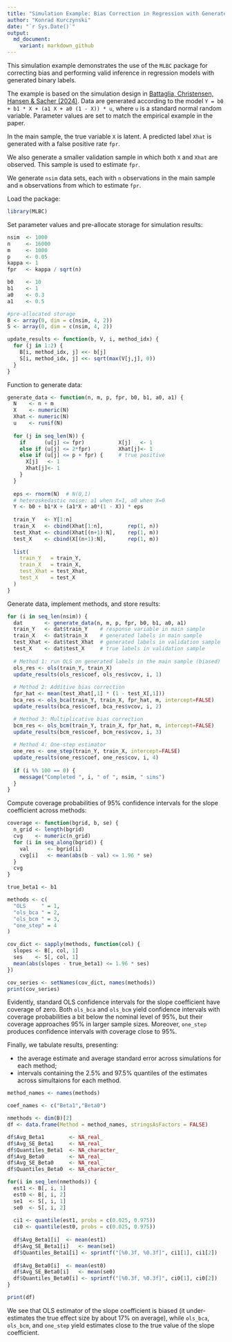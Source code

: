 ```yaml
---
title: "Simulation Example: Bias Correction in Regression with Generated Binary Labels"
author: "Konrad Kurczynski"
date: "`r Sys.Date()`"
output: 
  md_document:
    variant: markdown_github
---
```


This simulation example demonstrates the use of the `MLBC` package for correcting bias and performing valid inference in regression models with generated binary labels. 

The example is based on the simulation design in [Battaglia, Christensen, Hansen & Sacher (2024)](https://arxiv.org/abs/2402.15585). Data are generated according to the model `Y = b0 + b1 * X + (a1 X + a0 (1 - X)) * u`, where `u` is a standard normal random variable. Parameter values are set to match the empirical example in the paper.

In the main sample, the true variable `X` is latent. A predicted label `Xhat` is generated with a false positive rate `fpr`. 

We also generate a smaller validation sample in which both `X` and `Xhat` are observed. This sample is used to estimate `fpr`.

We generate `nsim` data sets, each with `n` observations in the main sample and `m` observations from which to estimate `fpr`. 

Load the package:

```r
library(MLBC)
```

Set parameter values and pre-allocate storage for simulation results:

```r
nsim  <- 1000
n     <- 16000
m     <- 1000
p     <- 0.05
kappa <- 1
fpr   <- kappa / sqrt(n)

b0    <- 10
b1    <- 1
a0    <- 0.3
a1    <- 0.5

#pre-allocated storage
B <- array(0, dim = c(nsim, 4, 2))
S <- array(0, dim = c(nsim, 4, 2))

update_results <- function(b, V, i, method_idx) {
  for (j in 1:2) {
    B[i, method_idx, j] <<- b[j]
    S[i, method_idx, j] <<- sqrt(max(V[j,j], 0))
  }
}
```

Function to generate data:

```r
generate_data <- function(n, m, p, fpr, b0, b1, a0, a1) {
  N    <- n + m
  X    <- numeric(N)
  Xhat <- numeric(N)
  u    <- runif(N)
  
  for (j in seq_len(N)) {
    if      (u[j] <= fpr)           X[j]   <- 1
    else if (u[j] <= 2*fpr)         Xhat[j]<- 1
    else if (u[j] <= p + fpr) {     # true positive
      X[j]   <- 1
      Xhat[j]<- 1
    }
  }
  
  eps <- rnorm(N)  # N(0,1)
  # heteroskedastic noise: a1 when X=1, a0 when X=0
  Y <- b0 + b1*X + (a1*X + a0*(1 - X)) * eps
  
  train_Y   <- Y[1:n]
  train_X   <- cbind(Xhat[1:n],        rep(1, n))
  test_Xhat <- cbind(Xhat[(n+1):N],    rep(1, m))
  test_X    <- cbind(X[(n+1):N],       rep(1, m))
  
  list(
    train_Y   = train_Y,
    train_X   = train_X,
    test_Xhat = test_Xhat,
    test_X    = test_X
  )
}
```

Generate data, implement methods, and store results:

```r
for (i in seq_len(nsim)) {
  dat       <- generate_data(n, m, p, fpr, b0, b1, a0, a1)
  train_Y   <- dat$train_Y    # response variable in main sample
  train_X   <- dat$train_X    # generated labels in main sample
  test_Xhat <- dat$test_Xhat  # generated labels in validation sample
  test_X    <- dat$test_X     # true labels in validation sample
  
  # Method 1: run OLS on generated labels in the main sample (biased)
  ols_res <- ols(train_Y, train_X)
  update_results(ols_res$coef, ols_res$vcov, i, 1)
  
  # Method 2: Additive bias correction
  fpr_hat <- mean(test_Xhat[,1] * (1 - test_X[,1]))
  bca_res <- ols_bca(train_Y, train_X, fpr_hat, m, intercept=FALSE)
  update_results(bca_res$coef, bca_res$vcov, i, 2)

  # Method 3: Multiplicative bias correction
  bcm_res <- ols_bcm(train_Y, train_X, fpr_hat, m, intercept=FALSE)
  update_results(bcm_res$coef, bcm_res$vcov, i, 3)
  
  # Method 4: One-step estimator
  one_res <- one_step(train_Y, train_X, intercept=FALSE)
  update_results(one_res$coef, one_res$cov, i, 4)
  
  if (i %% 100 == 0) {
    message("Completed ", i, " of ", nsim, " sims")
  }
}
```

Compute coverage probabilities of 95% confidence intervals for the slope coefficient across methods:

```r
coverage <- function(bgrid, b, se) {
  n_grid <- length(bgrid)
  cvg    <- numeric(n_grid)
  for (i in seq_along(bgrid)) {
    val      <- bgrid[i]
    cvg[i]   <- mean(abs(b - val) <= 1.96 * se)
  }
  cvg
}

true_beta1 <- b1

methods <- c(
  "OLS     " = 1,
  "ols_bca " = 2,
  "ols_bcm " = 3,
  "one_step" = 4
)

cov_dict <- sapply(methods, function(col) {
  slopes <- B[, col, 1]   
  ses    <- S[, col, 1]
  mean(abs(slopes - true_beta1) <= 1.96 * ses)
})

cov_series <- setNames(cov_dict, names(methods))
print(cov_series)

```

Evidently, standard OLS confidence intervals for the slope coefficient have coverage of zero. Both `ols_bca` and `ols_bcm` yield confidence intervals with coverage probabilities a bit below the nominal level of 95%, but their coverage approaches 95% in larger sample sizes. Moreover, `one_step` produces confidence intervals with coverage close to 95%.

Finally, we tabulate results, presenting:

* the average estimate and average standard error across simulations for each method;
* intervals containing the 2.5% and 97.5% quantiles of the estimates across simultaions for each method.

```r
method_names <- names(methods)

coef_names <- c("Beta1","Beta0")

nmethods <- dim(B)[2]
df <- data.frame(Method = method_names, stringsAsFactors = FALSE)

df$Avg_Beta1        <- NA_real_
df$Avg_SE_Beta1     <- NA_real_
df$Quantiles_Beta1  <- NA_character_
df$Avg_Beta0        <- NA_real_
df$Avg_SE_Beta0     <- NA_real_
df$Quantiles_Beta0  <- NA_character_

for(i in seq_len(nmethods)) {
  est1 <- B[, i, 1]
  est0 <- B[, i, 2]
  se1  <- S[, i, 1]
  se0  <- S[, i, 2]
  
  ci1 <- quantile(est1, probs = c(0.025, 0.975))
  ci0 <- quantile(est0, probs = c(0.025, 0.975))
  
  df$Avg_Beta1[i]  <- mean(est1)
  df$Avg_SE_Beta1[i]   <- mean(se1)
  df$Quantiles_Beta1[i] <- sprintf("[%0.3f, %0.3f]", ci1[1], ci1[2])
  
  df$Avg_Beta0[i]  <- mean(est0)
  df$Avg_SE_Beta0[i]   <- mean(se0)
  df$Quantiles_Beta0[i] <- sprintf("[%0.3f, %0.3f]", ci0[1], ci0[2])
}

print(df)
```

We see that OLS estimator of the slope coefficient is biased (it under-estimates the true effect size by about 17% on average), while `ols_bca`, `ols_bcm`, and `one_step` yield estimates close to the true value of the slope coefficient. 
